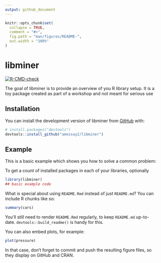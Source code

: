 ```yaml
---
output: github_document
---
```


<!-- README.md is generated from README.Rmd. Please edit that file -->

```r
knitr::opts_chunk$set(
  collapse = TRUE,
  comment = "#>",
  fig.path = "man/figures/README-",
  out.width = "100%"
)
```

# libminer

<!-- badges: start -->
[![R-CMD-check](https://github.com/amessay2/libminer/actions/workflows/R-CMD-check.yaml/badge.svg)](https://github.com/amessay2/libminer/actions/workflows/R-CMD-check.yaml)
<!-- badges: end -->

The goal of libminer is to provide an overview of you R library setup. 
It is a toy package created as part of a workshop and not meant for serious use 

## Installation

You can install the development version of libminer from [GitHub](https://github.com/) with:

``` r
# install.packages("devtools")
devtools::install_github("amessay2/libminer")
```

## Example

This is a basic example which shows you how to solve a common problem:

To get a count of installed packages in each of your libraries, optionally 

```r
library(libminer)
## basic example code
```

What is special about using `README.Rmd` instead of just `README.md`? You can include R chunks like so:

```r
summary(cars)
```

You'll still need to render `README.Rmd` regularly, to keep `README.md` up-to-date. `devtools::build_readme()` is handy for this.

You can also embed plots, for example:

```r
plot(pressure)
```

In that case, don't forget to commit and push the resulting figure files, so they display on GitHub and CRAN.
